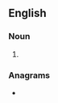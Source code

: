 ==English==

===Noun===
{{head|en|noun form}}

# {{plural of|lawson|lang=en}}

===Anagrams===
* {{anagrams|en|a=alnossw|Slawson}}